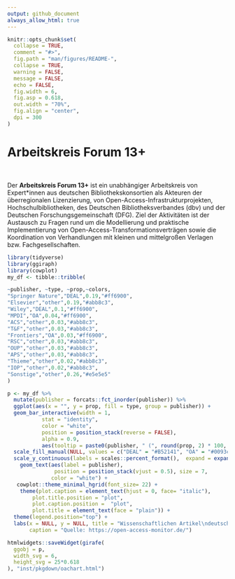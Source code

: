 ```yaml
---
output: github_document
always_allow_html: true
---
```


<!-- README.md is generated from README.Rmd. Please edit that file -->

```r
knitr::opts_chunk$set(
  collapse = TRUE,
  comment = "#>",
  fig.path = "man/figures/README-",
  collapse = TRUE,
  warning = FALSE,
  message = FALSE,
  echo = FALSE,
  fig.width = 6,
  fig.asp = 0.618,
  out.width = "70%",
  fig.align = "center",
  dpi = 300
)
```

<h1>Arbeitskreis Forum 13+</h1>

<div class="lead"  style="margin-top: 50px;">


Der **Arbeitskreis Forum 13+** ist ein unabhängiger Arbeitskreis von Expert*innen aus deutschen Bibliothekskonsortien als Akteuren der überregionalen Lizenzierung, von Open-Access-Infrastrukturprojekten, Hochschulbibliotheken, des Deutschen Bibliotheksverbandes (dbv) und der Deutschen Forschungsgemeinschaft (DFG).
Ziel der Aktivitäten ist der Austausch zu Fragen rund um die Modellierung und praktische Implementierung von Open-Access-Transformationsverträgen sowie die Koordination von Verhandlungen mit kleinen und mittelgroßen Verlagen bzw. Fachgesellschaften.


```r
library(tidyverse)
library(ggiraph)
library(cowplot)
my_df <- tibble::tribble(

~publisher, ~type, ~prop,~colors,
"Springer Nature","DEAL",0.19,"#ff6900",
"Elsevier","other",0.19,"#abb8c3",
"Wiley","DEAL",0.1,"#ff6900",
"MPDI","OA",0.04,"#ff6900",
"ACS","other",0.03,"#abb8c3",
"T&F","other",0.03,"#abb8c3",
"Frontiers","OA",0.03,"#ff6900",
"RSC","other",0.03,"#abb8c3",
"OUP","other",0.03,"#abb8c3",
"APS","other",0.03,"#abb8c3",
"Thieme","other",0.02,"#abb8c3",
"IOP","other",0.02,"#abb8c3",
"Sonstige","other",0.26,"#e5e5e5"
)

p <- my_df %>%
  mutate(publisher = forcats::fct_inorder(publisher)) %>%
  ggplot(aes(x = "", y = prop, fill = type, group = publisher)) +
  geom_bar_interactive(width = 1,
           stat = "identity",
           color = "white",
           position = position_stack(reverse = FALSE),
           alpha = 0.9,
           aes(tooltip = paste0(publisher, " (", round(prop, 2) * 100, "%)"))) +
  scale_fill_manual(NULL, values = c("DEAL" = "#B52141", "OA" = "#0093c7", "other" = "grey60"), breaks= c("DEAL", "OA")) +
  scale_y_continuous(labels = scales::percent_format(),  expand = expansion(mult = c(0, 0.05))) +
    geom_text(aes(label = publisher), 
               position = position_stack(vjust = 0.5), size = 7,
              color = "white") +
   cowplot::theme_minimal_hgrid(font_size= 22) +
    theme(plot.caption = element_text(hjust = 0, face= "italic"),
        plot.title.position = "plot", 
        plot.caption.position =  "plot",
        plot.title = element_text(face = "plain")) +
  theme(legend.position="top") +
  labs(x = NULL, y = NULL, title = "Wissenschaftlichen Artikel\ndeutscher Einrichtungen\n2018-20",
       caption = "Quelle: https://open-access-monitor.de/")

htmlwidgets::saveWidget(girafe(
  ggobj = p,
  width_svg = 6,
  height_svg = 25*0.618
), "inst/pkgdown/oachart.html")
```

</div>


